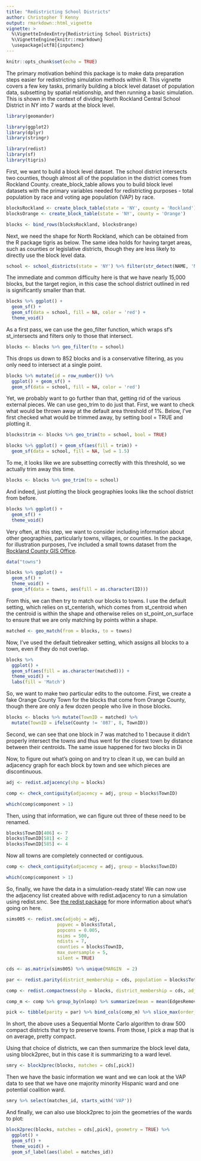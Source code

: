 ```yaml
---
title: "Redistricting School Districts"
author: Christopher T Kenny
output: rmarkdown::html_vignette
vignette: >
  %\VignetteIndexEntry{Redistricting School Districts}
  %\VignetteEngine{knitr::rmarkdown}
  \usepackage[utf8]{inputenc}
---
```


```r
knitr::opts_chunk$set(echo = TRUE)
```

The primary motivation behind this package is to make data preparation steps easier for redistricting simulation methods within R. This vignette covers a few key tasks, primarily building a block level dataset of population data, subsetting by spatial relationship, and then running a basic simulation. This is shown in the context of dividing North Rockland Central School District in NY into 7 wards at the block level. 


```r
library(geomander)

library(ggplot2)
library(dplyr)
library(stringr)

library(redist)
library(sf)
library(tigris)
```


First, we want to build a block level dataset. The school district intersects two counties, though almost all of the population in the district comes from Rockland County. create_block_table allows you to build block level datasets with the primary variables needed for redistricting purposes - total population by race and voting age population (VAP) by race.
```r
blocksRockland <- create_block_table(state = 'NY', county = 'Rockland')
blocksOrange <- create_block_table(state = 'NY', county = 'Orange')

blocks <- bind_rows(blocksRockland, blocksOrange)
```

Next, we need the shape for North Rockland, which can be obtained from the R package tigris as below. The same idea holds for having target areas, such as counties or legislative districts, though they are less likely to directly use the block level data.
```r
school <- school_districts(state = 'NY') %>% filter(str_detect(NAME, 'North Rockland'))
```
The immediate and common difficulty here is that we have nearly 15,000 blocks, but the target region, in this case the school district outlined in red is significantly smaller than that.
```r
blocks %>% ggplot() + 
  geom_sf() +
  geom_sf(data = school, fill = NA, color = 'red') +
  theme_void()
```
As a first pass, we can use the geo_filter function, which wraps sf's st_intersects and filters only to those that intersect.
```r
blocks <- blocks %>% geo_filter(to = school)
```

This drops us down to 852 blocks and is a conservative filtering, as you only need to intersect at a single point.
```r
blocks %>% mutate(id = row_number()) %>% 
  ggplot() + geom_sf() +
  geom_sf(data = school, fill = NA, color = 'red') 
```
Yet, we probably want to go further than that, getting rid of the various external pieces.
We can use geo_trim to do just that. First, we want to check what would be thrown away at the default area threshold of 1%. Below, I've first checked what would be trimmed away, by setting bool = TRUE and plotting it.
```r
blocks$trim <- blocks %>% geo_trim(to = school, bool = TRUE)

blocks %>% ggplot() + geom_sf(aes(fill = trim)) + 
  geom_sf(data = school, fill = NA, lwd = 1.5)
```

To me, it looks like we are subsetting correctly with this threshold, so we actually trim away this time.
```r
blocks <- blocks %>% geo_trim(to = school)
```
And indeed, just plotting the block geographies looks like the school district from before.
```r
blocks %>% ggplot() +
  geom_sf() +
  theme_void()
```

Very often, at this step, we want to consider including information about other geographies, particularly towns, villages, or counties. In the package, for illustration purposes, I've included a small towns dataset from the [Rockland County GIS Office](https://www.rocklandgis.com/portal/apps/sites/#/data/items/746ec7870a0b4f46b168e07369e79a27).
```r
data("towns")

blocks %>% ggplot() +
  geom_sf() +
  theme_void() +
  geom_sf(data = towns, aes(fill = as.character(ID)))
```

From this, we can then try to match our blocks to towns. I use the default setting, which relies on st_centerish, which comes from st_centroid when the centroid is within the shape and otherwise relies on st_point_on_surface to ensure that we are only matching by points within a shape.
```r
matched <- geo_match(from = blocks, to = towns)
```

Now, I've used the default tiebreaker setting, which assigns all blocks to a town, even if they do not overlap.
```r
blocks %>% 
  ggplot() +
  geom_sf(aes(fill = as.character(matched))) +
  theme_void() +
  labs(fill = 'Match')
```
So, we want to make two particular edits to the outcome. First, we create a fake Orange County Town for the blocks that come from Orange County, though there are only a few dozen people who live in those blocks.
```r
blocks <- blocks %>% mutate(TownID = matched) %>% 
  mutate(TownID = ifelse(County != '087', 8, TownID)) 
```

Second, we can see that one block in 7 was matched to 1 because it didn't properly intersect the towns and thus went for the closest town by distance between their centroids. The same issue happened for two blocks in Di

Now, to figure out what's going on and try to clean it up, we can build an adjacency graph for each block by town and see which pieces are discontinuous.

```r
adj <- redist.adjacency(shp = blocks)

comp <- check_contiguity(adjacency = adj, group = blocks$TownID)

which(comp$component > 1)
```

Then, using that information, we can figure out three of these need to be renamed.
```r
blocks$TownID[406] <- 7
blocks$TownID[581] <- 2
blocks$TownID[585] <- 4
```

Now all towns are completely connected or contiguous.
```r
comp <- check_contiguity(adjacency = adj, group = blocks$TownID)

which(comp$component > 1)
```

So, finally, we have the data in a simulation-ready state! We can now use the adjacency list created above with redist.adjacency to run a simulation using redist.smc. See [the redist package](http://kosukeimai.github.io/redist/) for more information about what's going on here.
```r
sims005 <- redist.smc(adjobj = adj, 
                   popvec = blocks$Total, 
                   popcons = 0.005, 
                   nsims = 500,
                   ndists = 7, 
                   counties = blocks$TownID,
                   max_oversample = 5,
                   silent = TRUE)

cds <- as.matrix(sims005) %>% unique(MARGIN  = 2)

par <- redist.parity(district_membership = cds, population = blocks$Total)

comp <- redist.compactness(shp = blocks, district_membership = cds, adjacency = adj, measure = 'EdgesRemoved')

comp_m <- comp %>% group_by(nloop) %>% summarize(mean = mean(EdgesRemoved))

pick <- tibble(parity = par) %>% bind_cols(comp_m) %>% slice_max(order_by = mean, n = 1) %>% pull(nloop)
```

In short, the above uses a Sequential Monte Carlo algorithm to draw 500 compact districts that try to preserve towns. From those, I pick a map that is on average, pretty compact.

Using that choice of districts, we can then summarize the block level data, using block2prec, but in this case it is summarizing to a ward level.
```r
smry <- block2prec(blocks, matches = cds[,pick])
```

Then we have the basic information we want and we can look at the VAP data to see that we have one majority minority Hispanic ward and one potential coalition ward.
```r
smry %>% select(matches_id, starts_with('VAP'))
```
And finally, we can also use block2prec to join the geometries of the wards to plot:
```r
block2prec(blocks, matches = cds[,pick], geometry = TRUE) %>% 
  ggplot() + 
  geom_sf() + 
  theme_void() +
  geom_sf_label(aes(label = matches_id))
```


